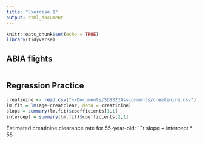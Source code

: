```yaml
---
title: "Exercise 1"
output: html_document
---
```

```r
knitr::opts_chunk$set(echo = TRUE)
library(tidyverse)
```
## ABIA flights
```r

```
## Regression Practice
```r
creatinine <- read.csv("~/Documents/SDS323Assignments/creatinine.csv")
lm.fit = lm(age~creatclear, data = creatinine)
slope = summary(lm.fit)$coefficients[1,1]
intercept = summary(lm.fit)$coefficients[2,1]
```
Estimated creatinine clearance rate for 55-year-old:
```r
slope + intercept * 55
